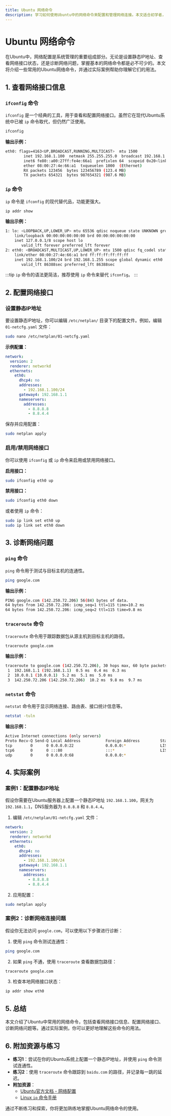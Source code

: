 ```yaml
---
title: Ubuntu 网络命令
description: 学习如何使用Ubuntu中的网络命令来配置和管理网络连接。本文适合初学者，涵盖常用命令、实际案例和详细解释。
---
```


# Ubuntu 网络命令

在Ubuntu中，网络配置是系统管理的重要组成部分。无论是设置静态IP地址、查看网络接口状态，还是诊断网络问题，掌握基本的网络命令都是必不可少的。本文将介绍一些常用的Ubuntu网络命令，并通过实际案例帮助你理解它们的用法。

## 1. 查看网络接口信息

### `ifconfig` 命令

`ifconfig` 是一个经典的工具，用于查看和配置网络接口。虽然它在现代Ubuntu系统中已被 `ip` 命令取代，但仍然广泛使用。

```bash
ifconfig
```

**输出示例：**

```bash
eth0: flags=4163<UP,BROADCAST,RUNNING,MULTICAST>  mtu 1500
        inet 192.168.1.100  netmask 255.255.255.0  broadcast 192.168.1.255
        inet6 fe80::a00:27ff:fe4e:66a1  prefixlen 64  scopeid 0x20<link>
        ether 08:00:27:4e:66:a1  txqueuelen 1000  (Ethernet)
        RX packets 123456  bytes 123456789 (123.4 MB)
        TX packets 654321  bytes 987654321 (987.6 MB)
```

### `ip` 命令

`ip` 命令是 `ifconfig` 的现代替代品，功能更强大。

```bash
ip addr show
```

**输出示例：**

```bash
1: lo: <LOOPBACK,UP,LOWER_UP> mtu 65536 qdisc noqueue state UNKNOWN group default qlen 1000
    link/loopback 00:00:00:00:00:00 brd 00:00:00:00:00:00
    inet 127.0.0.1/8 scope host lo
       valid_lft forever preferred_lft forever
2: eth0: <BROADCAST,MULTICAST,UP,LOWER_UP> mtu 1500 qdisc fq_codel state UP group default qlen 1000
    link/ether 08:00:27:4e:66:a1 brd ff:ff:ff:ff:ff:ff
    inet 192.168.1.100/24 brd 192.168.1.255 scope global dynamic eth0
       valid_lft 86388sec preferred_lft 86388sec
```

:::tip
`ip` 命令的语法更简洁，推荐使用 `ip` 命令来替代 `ifconfig`。
:::

## 2. 配置网络接口

### 设置静态IP地址

要设置静态IP地址，你可以编辑 `/etc/netplan/` 目录下的配置文件。例如，编辑 `01-netcfg.yaml` 文件：

```bash
sudo nano /etc/netplan/01-netcfg.yaml
```

**示例配置：**

```yaml
network:
  version: 2
  renderer: networkd
  ethernets:
    eth0:
      dhcp4: no
      addresses:
        - 192.168.1.100/24
      gateway4: 192.168.1.1
      nameservers:
        addresses:
          - 8.8.8.8
          - 8.8.4.4
```

保存并应用配置：

```bash
sudo netplan apply
```

### 启用/禁用网络接口

你可以使用 `ifconfig` 或 `ip` 命令来启用或禁用网络接口。

**启用接口：**

```bash
sudo ifconfig eth0 up
```

**禁用接口：**

```bash
sudo ifconfig eth0 down
```

或者使用 `ip` 命令：

```bash
sudo ip link set eth0 up
sudo ip link set eth0 down
```

## 3. 诊断网络问题

### `ping` 命令

`ping` 命令用于测试与目标主机的连通性。

```bash
ping google.com
```

**输出示例：**

```bash
PING google.com (142.250.72.206) 56(84) bytes of data.
64 bytes from 142.250.72.206: icmp_seq=1 ttl=115 time=10.2 ms
64 bytes from 142.250.72.206: icmp_seq=2 ttl=115 time=9.8 ms
```

### `traceroute` 命令

`traceroute` 命令用于跟踪数据包从源主机到目标主机的路径。

```bash
traceroute google.com
```

**输出示例：**

```bash
traceroute to google.com (142.250.72.206), 30 hops max, 60 byte packets
 1  192.168.1.1 (192.168.1.1)  0.5 ms  0.4 ms  0.3 ms
 2  10.0.0.1 (10.0.0.1)  5.2 ms  5.1 ms  5.0 ms
 3  142.250.72.206 (142.250.72.206)  10.2 ms  9.8 ms  9.7 ms
```

### `netstat` 命令

`netstat` 命令用于显示网络连接、路由表、接口统计信息等。

```bash
netstat -tuln
```

**输出示例：**

```bash
Active Internet connections (only servers)
Proto Recv-Q Send-Q Local Address           Foreign Address         State
tcp        0      0 0.0.0.0:22              0.0.0.0:*               LISTEN
tcp6       0      0 :::80                   :::*                    LISTEN
udp        0      0 0.0.0.0:68              0.0.0.0:*
```

## 4. 实际案例

### 案例1：配置静态IP地址

假设你需要在Ubuntu服务器上配置一个静态IP地址 `192.168.1.100`，网关为 `192.168.1.1`，DNS服务器为 `8.8.8.8` 和 `8.8.4.4`。

1. 编辑 `/etc/netplan/01-netcfg.yaml` 文件：

```yaml
network:
  version: 2
  renderer: networkd
  ethernets:
    eth0:
      dhcp4: no
      addresses:
        - 192.168.1.100/24
      gateway4: 192.168.1.1
      nameservers:
        addresses:
          - 8.8.8.8
          - 8.8.4.4
```

2. 应用配置：

```bash
sudo netplan apply
```

### 案例2：诊断网络连接问题

假设你无法访问 `google.com`，可以使用以下步骤进行诊断：

1. 使用 `ping` 命令测试连通性：

```bash
ping google.com
```

2. 如果 `ping` 不通，使用 `traceroute` 查看数据包路径：

```bash
traceroute google.com
```

3. 检查本地网络接口状态：

```bash
ip addr show eth0
```

## 5. 总结

本文介绍了Ubuntu中常用的网络命令，包括查看网络接口信息、配置网络接口、诊断网络问题等。通过实际案例，你可以更好地理解这些命令的用法。

## 6. 附加资源与练习

- **练习1**：尝试在你的Ubuntu系统上配置一个静态IP地址，并使用 `ping` 命令测试连通性。
- **练习2**：使用 `traceroute` 命令跟踪到 `baidu.com` 的路径，并记录每一跳的延迟。
- **附加资源**：
  - [Ubuntu官方文档 - 网络配置](https://ubuntu.com/server/docs/network-configuration)
  - [Linux `ip` 命令手册](https://man7.org/linux/man-pages/man8/ip.8.html)

通过不断练习和探索，你将更加熟练地掌握Ubuntu网络命令的使用。